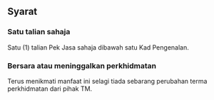 
<div id="syarat" />
<TopPad />

## Syarat

### Satu talian sahaja

Satu (1) talian Pek Jasa sahaja dibawah satu Kad Pengenalan.

### Bersara atau meninggalkan perkhidmatan

Terus menikmati manfaat ini selagi tiada sebarang perubahan
terma perkhidmatan dari pihak TM.

<BottomPad />
